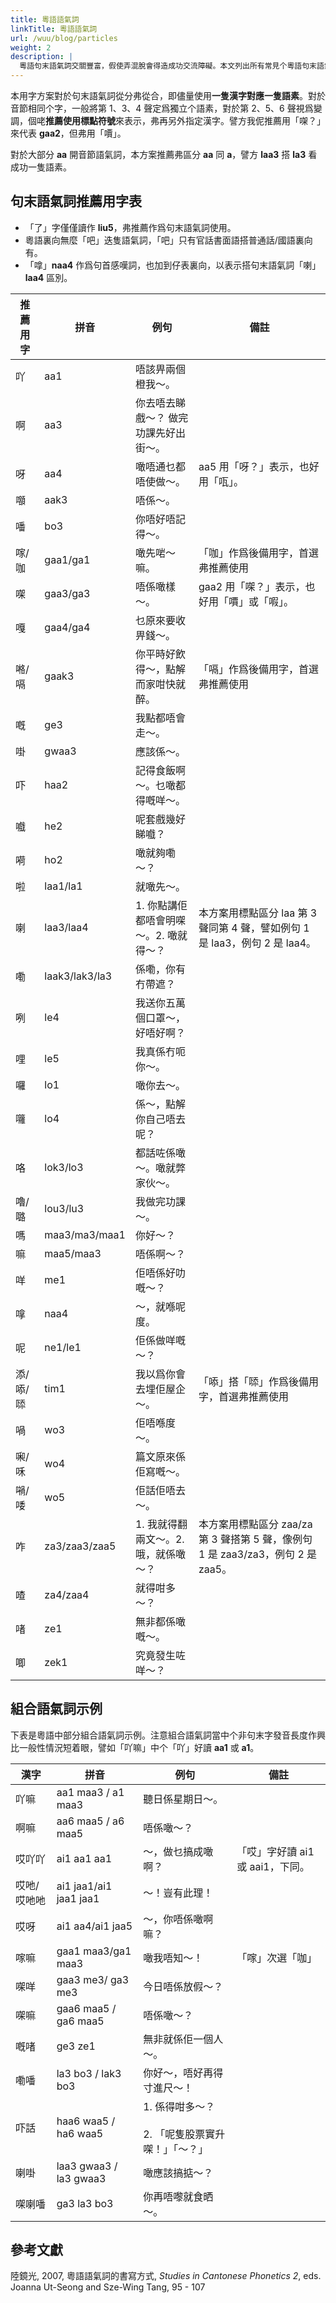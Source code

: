 ```yaml
---
title: 粵語語氣詞
linkTitle: 粵語語氣詞
url: /wuu/blog/particles
weight: 2
description: |
  粵語句末語氣詞交關豐富，假使弄混脫會得造成功交流障礙。本文列出所有常見个粵語句末語氣詞搭推薦寫法，迭能大家好寫規範粵文。
---
```


<Alert title="方案選字原則"></Alert>

本用字方案對於句末語氣詞從分弗從合，即儘量使用**一隻漢字對應一隻語素**。對於音節相同个字，一般將第 1、3、4 聲定爲獨立个語素，對於第 2、5、6 聲視爲變調，個咾**推薦使用標點符號**來表示，弗再另外指定漢字。譬方我伲推薦用「㗎？」來代表 **gaa2**，但弗用「𠿪」。

對於大部分 **aa** 開音節語氣詞，本方案推薦弗區分 **aa** 同 **a**，譬方 **laa3** 搭 **la3** 看成功一隻語素。

## 句末語氣詞推薦用字表

<Alert title="說明"></Alert>

- 「了」字僅僅讀作 **liu5**，弗推薦作爲句末語氣詞使用。
- 粵語裏向無麼「吧」迭隻語氣詞，「吧」只有官話書面語搭普通話/國語裏向有。
- 「嗱」**naa4** 作爲句首感嘆詞，也加到仔表裏向，以表示搭句末語氣詞「喇」**laa4** 區別。

| 推薦用字 | 拼音           | 例句                                   | 備註                                                                             |
| -------- | -------------- | -------------------------------------- | -------------------------------------------------------------------------------- |
| 吖       | aa1            | 唔該畀兩個橙我～。                     |                                                                                  |
| 啊       | aa3            | 你去唔去睇戲～？ 做完功課先好出街～。  |                                                                                  |
| 呀       | aa4            | 噉唔通乜都唔使做～。                   | aa5 用「呀？」表示，也好用「咓」。                                               |
| 𡅅       | aak3           | 唔係～。                               |                                                                                  |
| 噃       | bo3            | 你唔好唔記得～。                       |                                                                                  |
| 𠺢/咖    | gaa1/ga1       | 噉先啱～嘛。                           | 「咖」作爲後備用字，首選弗推薦使用                                               |
| 㗎       | gaa3/ga3       | 唔係噉樣～。                           | gaa2 用「㗎？」表示，也好用「𠿪」或「㗇」。                                      |
| 嘎       | gaa4/ga4       | 乜原來要收畀錢～。                     |                                                                                  |
| 𠺝/嗝    | gaak3          | 你平時好飲得～，點解而家咁快就醉。     | 「嗝」作爲後備用字，首選弗推薦使用                                               |
| 嘅       | ge3            | 我點都唔會走～。                       |                                                                                  |
| 啩       | gwaa3          | 應該係～。                             |                                                                                  |
| 吓       | haa2           | 記得食飯啊～。乜噉都得嘅咩～。         |                                                                                  |
| 嚱       | he2            | 呢套戲幾好睇嚱？                       |                                                                                  |
| 嗬       | ho2            | 噉就夠嘞～？                           |                                                                                  |
| 啦       | laa1/la1       | 就噉先～。                             |                                                                                  |
| 喇       | laa3/laa4      | 1. 你點講佢都唔會明㗎～。2. 噉就得～？ | 本方案用標點區分 laa 第 3 聲同第 4 聲，譬如例句 1 是 laa3，例句 2 是 laa4。      |
| 嘞       | laak3/lak3/la3 | 係嘞，你有冇帶遮？                     |                                                                                  |
| 咧       | le4            | 我送你五萬個口罩～，好唔好啊？         |                                                                                  |
| 哩       | le5            | 我真係冇呃你～。                       |                                                                                  |
| 囉       | lo1            | 噉你去～。                             |                                                                                  |
| 囖       | lo4            | 係～，點解你自己唔去呢？               |                                                                                  |
| 咯       | lok3/lo3       | 都話咗係噉～。噉就弊家伙～。           |                                                                                  |
| 嚕/𡀔    | lou3/lu3       | 我做完功課～。                         |                                                                                  |
| 嗎       | maa3/ma3/maa1  | 你好～？                               |                                                                                  |
| 嘛       | maa5/maa3      | 唔係啊～？                             |                                                                                  |
| 咩       | me1            | 佢唔係好叻嘅～？                       |                                                                                  |
| 嗱       | naa4           | ～，就喺呢度。                         |                                                                                  |
| 呢       | ne1/le1        | 佢係做咩嘅～？                         |                                                                                  |
| 添/㖭/𠻹 | tim1           | 我以爲你會去埋佢屋企～。               | 「㖭」搭「𠻹」作爲後備用字，首選弗推薦使用                                       |
| 喎       | wo3            | 佢唔喺度～。                           |                                                                                  |
| 啝/咊    | wo4            | 篇文原來係佢寫嘅～。                   |                                                                                  |
| 𡁜/唩    | wo5            | 佢話佢唔去～。                         |                                                                                  |
| 咋       | za3/zaa3/zaa5  | 1. 我就得翻兩文～。2. 哦，就係噉～？   | 本方案用標點區分 zaa/za 第 3 聲搭第 5 聲，像例句 1 是 zaa3/za3，例句 2 是 zaa5。 |
| 喳       | za4/zaa4       | 就得咁多～？                           |                                                                                  |
| 啫       | ze1            | 無非都係噉嘅～。                       |                                                                                  |
| 唧       | zek1           | 究竟發生咗咩～？                       |                                                                                  |

## 組合語氣詞示例

<Alert title="說明"></Alert>

下表是粵語中部分組合語氣詞示例。注意組合語氣詞當中个非句末字發音長度作興比一般性情況短着眼，譬如「吖嘛」中个「吖」好讀 **aa1** 或 **a1**。

| 漢字        | 拼音                   | 例句                                                      | 備註                             |
| ----------- | ---------------------- | --------------------------------------------------------- | -------------------------------- |
| 吖嘛        | aa1 maa3 / a1 maa3     | 聽日係星期日～。                                          |                                  |
| 啊嘛        | aa6 maa5 / a6 maa5     | 唔係噉～？                                                |                                  |
| 哎吖吖      | ai1 aa1 aa1            | ～，做乜搞成噉啊？                                        | 「哎」字好讀 ai1 或 aai1，下同。 |
| 哎吔/哎吔吔 | ai1 jaa1/ai1 jaa1 jaa1 | ～！豈有此理！                                            |                                  |
| 哎呀        | ai1 aa4/ai1 jaa5       | ～，你唔係噉啊嘛？                                        |                                  |
| 𠺢嘛        | gaa1 maa3/ga1 maa3     | 噉我唔知～！                                              | 「𠺢」次選「咖」                 |
| 㗎咩        | gaa3 me3/ ga3 me3      | 今日唔係放假～？                                          |                                  |
| 㗎嘛        | gaa6 maa5 / ga6 maa5   | 唔係噉～？                                                |                                  |
| 嘅啫        | ge3 ze1                | 無非就係佢一個人～。                                      |                                  |
| 嘞噃        | la3 bo3 / lak3 bo3     | 你好～，唔好再得寸進尺～！                                |                                  |
| 吓話        | haa6 waa5 / ha6 waa5   | 1. 係得咁多～？<br/><br/> 2. 「呢隻股票實升㗎！」「～？」 |                                  |
| 喇啩        | laa3 gwaa3 / la3 gwaa3 | 噉應該搞掂～？                                            |                                  |
| 㗎喇噃      | ga3 la3 bo3            | 你再唔嚟就食晒～。                                        |                                  |

## 參考文獻

陸鏡光, 2007, 粵語語氣詞的書寫方式, _Studies in Cantonese Phonetics 2_, eds. Joanna Ut-Seong and Sze-Wing Tang, 95 - 107
